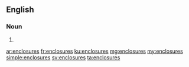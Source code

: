 ==English==

===Noun===
{{head|en}}

# {{plural of|enclosure}}

[[ar:enclosures]]
[[fr:enclosures]]
[[ku:enclosures]]
[[mg:enclosures]]
[[my:enclosures]]
[[simple:enclosures]]
[[sv:enclosures]]
[[ta:enclosures]]